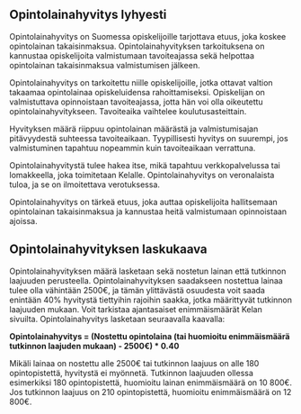 ## Opintolainahyvitys lyhyesti

Opintolainahyvitys on Suomessa opiskelijoille tarjottava etuus, joka koskee opintolainan takaisinmaksua. Opintolainahyvityksen tarkoituksena on kannustaa opiskelijoita valmistumaan tavoiteajassa sekä helpottaa opintolainan takaisinmaksua valmistumisen jälkeen.

Opintolainahyvitys on tarkoitettu niille opiskelijoille, jotka ottavat valtion takaamaa opintolainaa opiskeluidensa rahoittamiseksi. Opiskelijan on valmistuttava opinnoistaan tavoiteajassa, jotta hän voi olla oikeutettu opintolainahyvitykseen. Tavoiteaika vaihtelee koulutusasteittain.

Hyvityksen määrä riippuu opintolainan määrästä ja valmistumisajan pitävyydestä suhteessa tavoiteaikaan. Tyypillisesti hyvitys on suurempi, jos valmistuminen tapahtuu nopeammin kuin tavoiteaikaan verrattuna.

Opintolainahyvitystä tulee hakea itse, mikä tapahtuu verkkopalvelussa tai lomakkeella, joka toimitetaan Kelalle. Opintolainahyvitys on veronalaista tuloa, ja se on ilmoitettava verotuksessa.

Opintolainahyvitys on tärkeä etuus, joka auttaa opiskelijoita hallitsemaan opintolainan takaisinmaksua ja kannustaa heitä valmistumaan opinnoistaan ajoissa.

## Opintolainahyvityksen laskukaava

Opintolainahyvityksen määrä lasketaan sekä nostetun lainan että tutkinnon laajuuden perusteella. Opintolainahyvityksen saadakseen nostettua lainaa tulee olla vähintään 2500€, ja tämän ylittävästä osuudesta voit saada enintään 40% hyvitystä tiettyihin rajoihin saakka, jotka määrittyvät tutkinnon laajuuden mukaan. Voit tarkistaa ajantasaiset enimmäismäärät Kelan sivuilta. Opintolainahyvitys lasketaan seuraavalla kaavalla:

**Opintolainahyvitys = (Nostettu opintolaina (tai huomioitu enimmäismäärä tutkinnon laajuden mukaan) - 2500€) * 0.40**

Mikäli lainaa on nostettu alle 2500€ tai tutkinnon laajuus on alle 180 opintopistettä, hyvitystä ei myönnetä. Tutkinnon laajuuden ollessa esimerkiksi 180 opintopistettä, huomioitu lainan enimmäismäärä on 10 800€. Jos tutkinnon laajuus on 210 opintopistettä, huomioitu enimmäismäärä on 12 800€.

